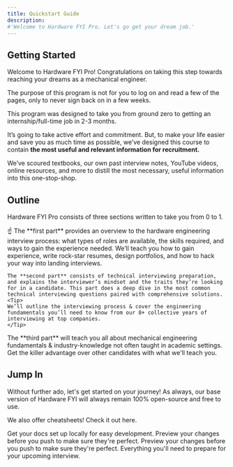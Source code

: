 ```yaml
---
title: Quickstart Guide
description:
#'Welcome to Hardware FYI Pro. Let's go get your dream job.'
---
```


## Getting Started

Welcome to Hardware FYI Pro! Congratulations on taking this step towards reaching your dreams as a mechanical engineer.

The purpose of this program is not for you to log on and read a few of the pages, only to never sign back on in a few weeks.

<Check>
This program was designed to take you from ground zero to getting an internship/full-time job in 2-3 months.
</Check>

It’s going to take active effort and commitment. But, to make your life easier and save you as much time as possible, we’ve designed this course to contain **the most useful and relevant information for recruitment.**

We’ve scoured textbooks, our own past interview notes, YouTube videos, online resources, and more to distill the most necessary, useful information into this one-stop-shop.

## Outline

Hardware FYI Pro consists of three sections written to take you from 0 to 1.

<Tabs>
  <Tab title="1. Interviewing">
    ☝️ The **first part** provides an overview to the hardware engineering interview process: what types of roles are available, the skills required, and ways to gain the experience needed.
    <Tip>
    We’ll teach you how to gain experience, write rock-star resumes, design portfolios, and how to hack your way into landing interviews.
    </Tip>
  </Tab>
  <Tab title="2. Technical Interview Prep.">

    The **second part** consists of technical interviewing preparation, and explains the interviewer’s mindset and the traits they’re looking for in a candidate. This part does a deep dive in the most common technical interviewing questions paired with comprehensive solutions.
    <Tip>
    We’ll outline the interviewing process & cover the engineering fundamentals you’ll need to know from our 8+ collective years of interviewing at top companies.
    </Tip>
  </Tab>
  <Tab title="ME Fundamentals">
    The **third part** will teach you all about mechanical engineering fundamentals & industry-knowledge not often taught in academic settings. Get the killer advantage over other candidates with what we'll teach you.
  </Tab>
</Tabs>

## Jump In

Without further ado, let's get started on your journey! As always, our base version of Hardware FYI will always remain 100% open-source and free to use.

<Note> We also offer cheatsheets! Check it out here.</Note>

<CardGroup cols={2}>
  <Card
    title="Finding Companies & Landing Interviews"
    icon="pen-to-square"
    href="https://mintlify.com/docs/quickstart"
  >
    Get your docs set up locally for easy development.
  </Card>
  <Card
    title="Mechanical Engineering Fundamentals"
    icon="image"
    href="https://mintlify.com/docs/development"
  >
    Preview your changes before you push to make sure they're perfect.
  </Card>
    <Card
    title="Cracking the ME Technical Interview"
    icon="image"
    href="https://mintlify.com/docs/development"
  >
    Preview your changes before you push to make sure they're perfect.
  </Card>
    <Card
    title="Hardware Cheatsheets"
    icon="image"
    href="https://mintlify.com/docs/development"
  >
    Everything you'll need to prepare for your upcoming interview.
  </Card>
</CardGroup>

